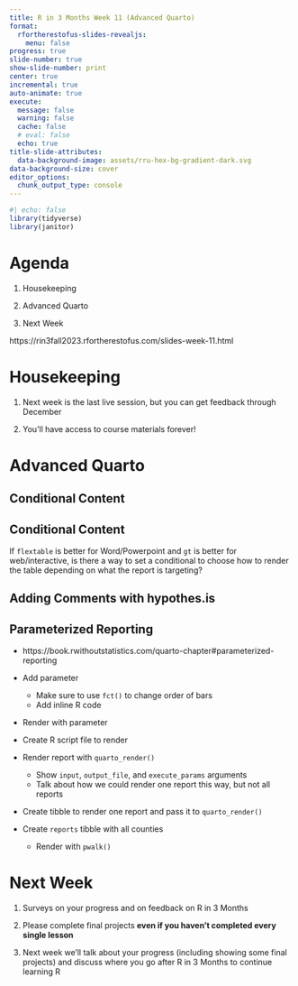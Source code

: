 ```yaml
---
title: R in 3 Months Week 11 (Advanced Quarto)
format:
  rfortherestofus-slides-revealjs:
    menu: false
progress: true
slide-number: true
show-slide-number: print
center: true
incremental: true
auto-animate: true
execute: 
  message: false
  warning: false
  cache: false
  # eval: false
  echo: true
title-slide-attributes:
  data-background-image: assets/rru-hex-bg-gradient-dark.svg
data-background-size: cover
editor_options: 
  chunk_output_type: console
---
```

  
```r
#| echo: false
library(tidyverse)
library(janitor)
```


# Agenda

1. Housekeeping

1. Advanced Quarto

1. Next Week

::: {.notes}
https://rin3fall2023.rfortherestofus.com/slides-week-11.html
:::
  
# Housekeeping
  
1. Next week is the last live session, but you can get feedback through December

1. You'll have access to course materials forever!

# Advanced Quarto {.inverse}

## Conditional Content {.inverse}

## Conditional Content

If `flextable` is better for Word/Powerpoint and `gt` is better for web/interactive, is there a way to set a conditional to choose how to render the table depending on what the report is targeting? 

## Adding Comments with hypothes.is {.inverse}

## Parameterized Reporting {.inverse}

::: {.notes}
- https://book.rwithoutstatistics.com/quarto-chapter#parameterized-reporting

- Add parameter
  - Make sure to use `fct()` to change order of bars
  - Add inline R code
- Render with parameter
- Create R script file to render
- Render report with `quarto_render()`
  - Show `input`, `output_file`, and `execute_params` arguments
  - Talk about how we could render one report this way, but not all reports
- Create tibble to render one report and pass it to `quarto_render()`
- Create `reports` tibble with all counties
  - Render with `pwalk()`
:::
  
# Next Week

1. Surveys on your progress and on feedback on R in 3 Months
  
1. Please complete final projects **even if you haven't completed every single lesson**

1. Next week we'll talk about your progress (including showing some final projects) and discuss where you go after R in 3 Months to continue learning R


